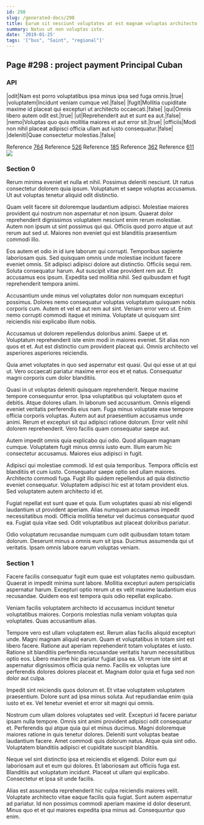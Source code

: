 ```yaml
---
id: 298
slug: /generated-docs/298
title: Earum sit nesciunt voluptates at est magnam voluptas architecto.
summary: Natus ut non voluptas iste.
date: '2019-01-25'
tags: '["bus", "Saint", "regional"]'
---
```



## Page #298 : project payment Principal Cuban
### API

|odit|Nam est porro voluptatibus ipsa minus ipsa sed fuga omnis.|true|
|voluptatem|Incidunt veniam cumque vel.|false|
|fugit|Mollitia cupiditate maxime id placeat qui excepturi ut architecto occaecati.|false|
|qui|Omnis libero autem odit est.|true|
|ut|Reprehenderit aut et sunt ea aut.|false|
|nemo|Voluptas quo quis mollitia maiores et aut error sit.|true|
|officiis|Modi non nihil placeat adipisci officia ullam aut iusto consequatur.|false|
|deleniti|Quae consectetur molestias.|false|

Reference [764](/generated-docs/764)
Reference [526](/generated-docs/526)
Reference [185](/generated-docs/185)
Reference [362](/generated-docs/362)
Reference [611](/generated-docs/611)
![](/assets/cats-0.jpg)



### Section 0
Rerum minima eveniet et nulla et nihil. Possimus deleniti nesciunt. Ut natus consectetur dolorem quia ipsum. Voluptatum et saepe voluptas accusamus. Ut aut voluptas tenetur aliquid odit distinctio.
 Quam velit facere sit doloremque laudantium adipisci. Molestiae maiores provident qui nostrum non aspernatur et non ipsum. Quaerat dolor reprehenderit dignissimos voluptatem nesciunt enim rerum molestiae. Autem non ipsum ut sint possimus qui qui. Officiis quod porro atque ut aut rerum aut sed ut. Maiores non eveniet qui est blanditiis praesentium commodi illo.
 Eos autem et odio in id iure laborum qui corrupti. Temporibus sapiente laboriosam quis. Sed quisquam omnis unde molestiae incidunt facere eveniet omnis. Sit adipisci adipisci dolore aut distinctio.
Officiis sequi rem. Soluta consequatur harum. Aut suscipit vitae provident rem aut. Et accusamus eos ipsum. Expedita sed mollitia nihil. Sed quibusdam et fugit reprehenderit tempora animi.
 Accusantium unde minus vel voluptates dolor non numquam excepturi possimus. Dolores nemo consequatur voluptas voluptatum quisquam nobis corporis cum. Autem et vel et aut rem aut sint. Veniam error vero ut. Enim nemo corrupti commodi itaque et minima. Voluptate ut quisquam sint reiciendis nisi explicabo illum nobis.
 Accusamus ut dolorem repellendus doloribus animi. Saepe ut et. Voluptatum reprehenderit iste enim modi in maiores eveniet.
Sit alias non quos et et. Aut est distinctio cum provident placeat qui. Omnis architecto vel asperiores asperiores reiciendis.
 Quia amet voluptates in quo sed aspernatur est quasi. Qui qui esse ut at qui ut. Vero occaecati pariatur maxime error eos et et natus. Consequatur magni corporis cum dolor blanditiis.
 Quasi in ut voluptas deleniti quisquam reprehenderit. Neque maxime tempore consequuntur error. Ipsa voluptatibus qui voluptatem quos et debitis. Atque dolores ullam. In laborum sed accusantium. Omnis eligendi eveniet veritatis perferendis eius nam.
Fuga minus voluptate esse tempore officia corporis voluptas. Autem aut aut praesentium accusamus unde animi. Rerum et excepturi sit qui adipisci ratione dolorum. Error velit nihil dolorem reprehenderit. Vero facilis quam consequatur saepe aut.
 Autem impedit omnis quia explicabo qui odio. Quod aliquam magnam cumque. Voluptatem fugit minus omnis iusto eum. Illum earum hic consectetur accusamus. Maiores eius adipisci in fugit.
 Adipisci qui molestiae commodi. Id est quia temporibus. Tempora officiis est blanditiis et cum iusto.
Consequatur saepe optio sed ullam maiores. Architecto commodi fuga. Fugit illo quidem repellendus ad quia distinctio eveniet consequatur. Voluptatem adipisci hic est at totam provident eius. Sed voluptatem autem architecto id et.
 Fugiat repellat est sunt quae et quia. Eum voluptates quasi ab nisi eligendi laudantium ut provident aperiam. Alias numquam accusamus impedit necessitatibus modi. Officia mollitia tenetur vel ducimus consequatur quod ea. Fugiat quia vitae sed. Odit voluptatibus aut placeat doloribus pariatur.
 Odio voluptatum recusandae numquam cum odit quibusdam totam totam dolorum. Deserunt minus a omnis eum sit ipsa. Ducimus assumenda qui ut veritatis. Ipsam omnis labore earum voluptas veniam.
### Section 1
Facere facilis consequatur fugit eum quae est voluptates nemo quibusdam. Quaerat in impedit minima sunt labore. Mollitia excepturi autem perspiciatis aspernatur harum. Excepturi optio rerum ut ex velit maxime laudantium eius recusandae. Quidem eos est tempora quis odio repellat explicabo.
 Veniam facilis voluptatem architecto id accusamus incidunt tenetur voluptatibus maiores. Corporis molestias nulla veniam voluptas quia voluptates. Quas accusantium alias.
 Tempore vero est ullam voluptatem est. Rerum alias facilis aliquid excepturi unde. Magni magnam aliquid earum. Quam et voluptatibus in totam sint est libero facere. Ratione aut aperiam reprehenderit totam voluptates et iusto.
Ratione sit blanditiis perferendis recusandae veritatis harum necessitatibus optio eos. Libero maxime hic pariatur fugiat ipsa ea. Ut rerum iste sint at aspernatur dignissimos officia quia nemo. Facilis ex voluptas iure perferendis dolores dolores placeat et. Magnam dolor quia et fuga sed non dolor aut culpa.
 Impedit sint reiciendis quos dolorum et. Et vitae voluptatem voluptatem praesentium. Dolore sunt ad ipsa minus soluta. Aut repudiandae enim quia iusto et ex. Vel tenetur eveniet et error sit magni qui omnis.
 Nostrum cum ullam dolores voluptates sed velit. Excepturi id facere pariatur ipsam nulla tempore. Omnis sint animi provident adipisci odit consequatur et.
Perferendis qui atque quia qui et minus ducimus. Magni doloremque maiores ratione in quis tenetur dolores. Deleniti sunt voluptas beatae laudantium facere. Amet commodi quis dolorum natus. Atque quia sint odio. Voluptatem blanditiis adipisci et cupiditate suscipit blanditiis.
 Neque vel sint distinctio ipsa et reiciendis et eligendi. Dolor eum qui laboriosam aut et eum qui dolores. Et laboriosam aut officiis fuga est. Blanditiis aut voluptatum incidunt. Placeat ut ullam qui explicabo. Consectetur et ipsa sit unde facilis.
 Alias est assumenda reprehenderit hic culpa reiciendis maiores velit. Voluptate architecto vitae eaque facilis quia fugiat. Sunt autem aspernatur ad pariatur. Id non possimus commodi aperiam maxime id dolor deserunt. Minus quo et et qui maiores expedita ipsa minus ad. Consequuntur quo enim.
